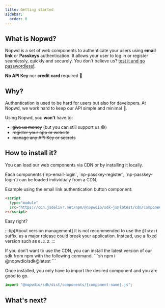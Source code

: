 ```yaml
---
title: Getting started
sidebar:
  order: 0
---
```


## What is Nopwd?

Nopwd is a set of web components to authenticate your users using **email link** or **Passkeys** authentication. It allows your user to log in or register seamlessly, quickly and securely. You don't believe us? [test it and go passwordless!](https://nopwd.rocks).

**No API Key** nor **credit card** required 🕺

## Why?

Authentication is used to be hard for users but also for developers. At Nopwd, we work hard to keep our API simple and minimal 💆.

Using Nopwd, you **won't** have to:

- ~~give us money~~ (but you can still support us 😅)
- ~~register your app or website~~
- ~~manage any API Key or secrets~~

## How to install it?

You can load our web components via CDN or by installing it locally.


<Tabs>
<TabItem label="using CDN">
Each components (`np-email-login`, `np-passkey-register`, `np-passkey-login`) can be loaded individualy from a CDN.

Example using the email link authentication button component:

```html
<script
  type="module"
  src="https://cdn.jsdelivr.net/npm/@nopwdio/sdk-js@latest/cdn/components/np-email-login.js"
></script>
```

Easy right?

:::tip[About version management]
It is not recommended to use the `@latest` suffix, as a major release could break your application. Instead, use a fixed version such as `0.3.2`.
:::

</TabItem>
<TabItem label="using NPM">
If you don’t want to use the CDN, you can install the latest version of our sdk from npm with the following command.
```sh
npm i @nopwdio/sdk@latest
```

Once installed, you only have to import the desired component and you are good to go.

```js
import "@nopwdio/sdk/dist/components/{component-name}.js";
```

</TabItem>
</Tabs>

## What's next?


<CardGrid>
  <LinkCard title="Authenticating with email link" description="" href="/guides/email" />
  <LinkCard title="Authenticating with Passkeys" description="" href="/guides/passkeys" />
</CardGrid>
